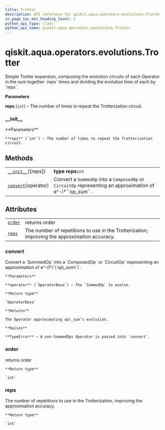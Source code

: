 ```yaml
---
title: Trotter
description: API reference for qiskit.aqua.operators.evolutions.Trotter
in_page_toc_min_heading_level: 1
python_api_type: class
python_api_name: qiskit.aqua.operators.evolutions.Trotter
---
```


# qiskit.aqua.operators.evolutions.Trotter

<Class id="qiskit.aqua.operators.evolutions.Trotter" isDedicatedPage={true} github="https://github.com/qiskit-community/qiskit-aqua/tree/stable/0.9/qiskit/aqua/operators/evolutions/trotterizations/trotter.py" signature="Trotter(reps=1)">
  Simple Trotter expansion, composing the evolution circuits of each Operator in the sum together `reps` times and dividing the evolution time of each by `reps`.

  **Parameters**

  **reps** (`int`) – The number of times to repeat the Trotterization circuit.

  ### \_\_init\_\_

  <Function id="qiskit.aqua.operators.evolutions.Trotter.__init__" signature="__init__(reps=1)">
    **Parameters**

    **reps** (`int`) – The number of times to repeat the Trotterization circuit.
  </Function>

  ## Methods

  |                                                                                                                               |                                                                                                                 |
  | ----------------------------------------------------------------------------------------------------------------------------- | --------------------------------------------------------------------------------------------------------------- |
  | [`__init__`](#qiskit.aqua.operators.evolutions.Trotter.__init__ "qiskit.aqua.operators.evolutions.Trotter.__init__")(\[reps]) | **type reps**`int`                                                                                              |
  | [`convert`](#qiskit.aqua.operators.evolutions.Trotter.convert "qiskit.aqua.operators.evolutions.Trotter.convert")(operator)   | Convert a `SummedOp` into a `ComposedOp` or `CircuitOp` representing an approximation of e^-i\*\`\`op\_sum\`\`. |

  ## Attributes

  |                                                                                                             |                                                                                               |
  | ----------------------------------------------------------------------------------------------------------- | --------------------------------------------------------------------------------------------- |
  | [`order`](#qiskit.aqua.operators.evolutions.Trotter.order "qiskit.aqua.operators.evolutions.Trotter.order") | returns order                                                                                 |
  | [`reps`](#qiskit.aqua.operators.evolutions.Trotter.reps "qiskit.aqua.operators.evolutions.Trotter.reps")    | The number of repetitions to use in the Trotterization, improving the approximation accuracy. |

  ### convert

  <Function id="qiskit.aqua.operators.evolutions.Trotter.convert" signature="convert(operator)">
    Convert a `SummedOp` into a `ComposedOp` or `CircuitOp` representing an approximation of e^-i\*\`\`op\_sum\`\`.

    **Parameters**

    **operator** (`OperatorBase`) – The `SummedOp` to evolve.

    **Return type**

    `OperatorBase`

    **Returns**

    The Operator approximating op\_sum’s evolution.

    **Raises**

    **TypeError** – A non-SummedOps Operator is passed into `convert`.
  </Function>

  ### order

  <Function id="qiskit.aqua.operators.evolutions.Trotter.order" signature="property order">
    returns order

    **Return type**

    `int`
  </Function>

  ### reps

  <Function id="qiskit.aqua.operators.evolutions.Trotter.reps" signature="property reps">
    The number of repetitions to use in the Trotterization, improving the approximation accuracy.

    **Return type**

    `int`
  </Function>
</Class>

